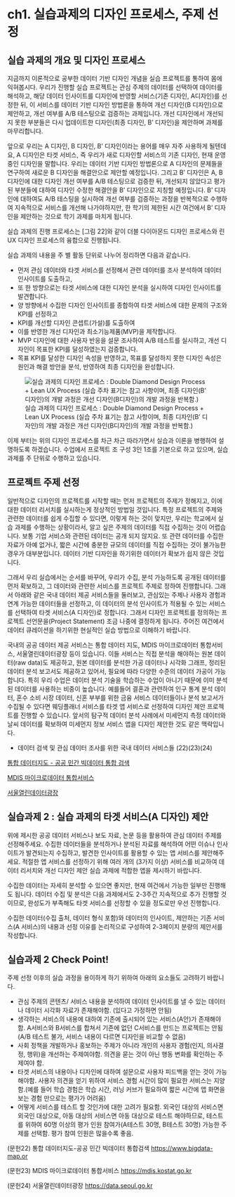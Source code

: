 # ch1. 실습과제의 디자인 프로세스, 주제 선정

## 실습 과제의 개요 및 디자인 프로세스

지금까지 이론적으로 공부한 데이터 기반 디자인 개념을 실습 프로젝트를 통하여 몸에 익혀봅시다. 우리가 진행할 실습 프로젝트는 관심 주제의 데이터를 선택하여 데이터를 해석하고, 해당 데이터 인사이트를 디자인에 반영할 서비스(기존 디자인, A디자인)를 선정한 뒤, 이 서비스를 데이터 기반 디자인 방법론을 통하여 개선 디자인(B 디자인)으로 제안하고, 개선 여부를 A/B 테스팅으로 검증하는 과제입니다. 개선 디자인에서 개선되지 못한 부분들은 다시 업데이트한 디자인(최종 디자인, B’ 디자인)을 제안하며 과제를 마무리합니다.

앞으로 우리는 A 디자인, B 디자인, B’ 디자인이라는 용어를 매우 자주 사용하게 될텐데요, A 디자인은 타겟 서비스, 즉 우리가 새로 디자인할 서비스의 기존 디자인, 현재 운영중인 디자인을 말합니다. 우리는 데이터 기반 디자인 방법론으로 A 디자인의 문제들을 연구하여 새로운 B 디자인을 해결안으로 제안할 예정입니다. 그리고 B’ 디자인은 A, B 디자인에 대한 디자인 개선 여부를 A/B 테스팅으로 검증한 뒤, 개선되지 않았다고 평가된 부분들에 대하여 디자인 수정한 해결안을 B’ 디자인으로 지칭할 예정입니다. B’ 디자인에 대하여도 A/B 테스팅을 실시하여 개선 여부를 검증하는 과정을 반복적으로 수행하여 지속적으로 서비스를 개선해 나가야하지만, 한 학기의 제한된 시간 여건에서 B’ 디자인을 제안하는 것으로 학기 과제를 마치게 됩니다.

실습 과제의 진행 프로세스는 \[그림 22\]와 같이 더블 다이아몬드 디자인 프로세스와 린 UX 디자인 프로세스의 융합으로 진행됩니다.

실습 과제의 내용을 주 별 활동 단위로 나누어 정리하면 다음과 같습니다.

-   먼저 관심 데이터와 타겟 서비스를 선정해서 관련 데이터를 조사 분석하여 데이터 인사이트를 도출하고,
-   또 한 방향으로는 타겟 서비스에 대한 디자인 분석을 실시하여 디자인 인사이트를 발견합니다.
-   양 방향에서 수집한 디자인 인사이트를 종합하여 타겟 서비스에 대한 문제의 구조와 KPI를 선정하고
-   KPI를 개선할 디자인 콘셉트(가설)를 도출하여
-   이를 반영한 개선 디자인과 최소기능제품(MVP)을 제작합니다.
-   MVP 디자인에 대한 사용자 반응을 설문 조사하여 A/B 테스트를 실시하고, 개선 디자인이 목표한 KPI를 달성하였는지 검증합니다.
-   목표 KPI를 달성한 디자인 속성을 반영하고, 목표를 달성하지 못한 디자인 속성은 원인과 해결 방안을 분석, 반영하여 최종 디자인을 완성합니다.

![실습 과제의 디자인 프로세스 : Double Diamond Design Process + Lean UX Process (실습 주차 표기는 참고 사항이며, 최종 디자인(B’ 디자인)의 개발 과정은 개선 디자인(B디자인)의 개발 과정을 반복함.)](img/fig22.png)

이제 부터는 위의 디자인 프로세스를 차근 차근 따라가면서 실습과 이론을 병행하여 설명하도록 하겠습니다. 수업에서 프로젝트 조 구성 3인 1조를 기본으로 하고 있으며, 실습 과제를 주 단위로 수행하고 있습니다.

## 프로젝트 주제 선정

일반적으로 디자인의 프로젝트를 시작할 때는 먼저 프로젝트의 주제가 정해지고, 이에 대한 데이터 리서치를 실시하는게 정상적인 방법일 것입니다. 특정 프로젝트의 주제와 관련한 데이터를 쉽게 수집할 수 있다면, 이렇게 하는 것이 맞지만, 우리는 학교에서 실습 과제를 수행하는 상황이라서, 알고 싶은 주제의 데이터를 직접 수집하는 것이 어렵습니다. 보통 기업 서비스와 관련된 데이터는 공개 되지 않지요. 또 관련 데이터를 수집한 자료가 아예 없거나, 짧은 시간에 충분한 규모의 데이터를 직접 수집하는 것이 불가능한 경우가 대부분입니다. 데이터 기반 디자인을 하기위한 데이터가 확보가 쉽지 않은 것입니다.

그래서 우리 실습에서는 순서를 바꾸어, 우리가 수집, 분석 가능하도록 공개된 데이터를 먼저 확보하고, 그 데이터와 관련한 서비스를 프로젝트 주제로 정하여 진행합니다. 그래서 아래와 같은 국내 데이터 제공 서비스들을 둘러보고, 관심있는 주제나 사용자 경험과 연계 가능한 데이터들을 선정하고, 이 데이터의 분석 인사이트가 적용될 수 있는 서비스를 선택하여 타겟 서비스(A 디자인)로 정합니다. 그래서 디자인 프로젝트를 정의하는 프로젝트 선언문을(Project Statement) 조금 나중에 결정하게 됩니다. 주어진 여건에서 데이터 큐레이션을 하기위한 현실적인 실습 방법으로 이해하기 바랍니다.

국내의 공공 데이터 제공 서비스는 통합 데이터 지도, MDIS 마이크로데이터 통합서비스, 서울열린데이터광장 등이 있습니다. 이들 서비스는 직접 분석을 해야하는 원본 데이터(raw data)도 제공하고, 원본 데이터를 분석한 가공 데이터나 시각화 그래프, 정리된 데이터 분석 보고서도 제공하고 있어서, 필요에 따라 다양한 수준의 데이터 가공이 가능합니다. 특히 우리 수업은 데이터 분석 기술을 학습하는 수업이 아니기 때문에 이미 분석된 데이터를 사용하는 비중이 높습니다. 예를들어 결혼과 관련하여 인구 통계 분석 데이터, 혼수 소비 시장 데이터, 신혼 부부를 위한 금융 서비스 데이터들이나 분석 보고서가 수집될 수 있다면 웨딩플래너 서비스를 타겟 앱 서비스로 선정하여 디자인 제안 프로젝트를 진행할 수 있습니다. 앞서의 탐구적 데이터 분석 사례에서 미세먼지 측정 데이터와 날씨 데이터를 확보하여 미세먼지 정보 서비스 앱을 디자인 제안한 것도 같은 맥락입니다.

-   데이터 검색 및 관심 데이터 조사를 위한 국내 데이터 서비스들 (22)(23)(24)

[통합 데이터지도 - 공공 민간 빅데이터 통합 검색](https://www.bigdata-map.kr)

[MDIS 마이크로데이터 통합서비스](https://mdis.kostat.go.kr/index.do)

[서울열린데이터광장](https://data.seoul.go.kr)

## 실습과제 2 : 실습 과제의 타겟 서비스(A 디자인) 제안

위에 제시한 공공 데이터 서비스나 보도 자료, 논문 등을 활용하여 관심 데이터 주제를 선정해주세요. 수집한 데이터들을 분석하거나 분석된 자료를 해석하여 어떤 이슈나 인사이트가 발견되는지 수집하고, 발견한 인사이트를 활용할 수 있는 앱 서비스를 제안해주세요. 적절한 앱 서비스를 선정하기 위해 여러 개의 (3가지 이상) 서비스를 비교하여 데이터 리서치와 개선 디자인 제안 실습 과제에 적합한 앱을 제시하기 바랍니다.

수집한 데이터는 자세히 분석할 수 있으면 좋지만, 현재 여건에서 가능한 일부만 진행해도 됩니다. 데이터 수집 및 분석은 다음 과제에서도 2-3주간 지속적으로 추가 진행할 것이므로, 완성도가 부족해도 타겟 서비스를 선정할 수 있을 정도로만 우선 진행합니다.

수집한 데이터(수집 출처, 데이터 형식 포함)와 데이터의 인사이트, 제안하는 기존 서비스(A 서비스)의 내용과 선정 이유를 논리적으로 구성하여 2-3페이지 분량의 제안서를 작성합니다.

## 실습과제 2 Check Point!

주제 선정 이후의 실습 과정을 용이하게 하기 위하여 아래의 요소들도 고려하기 바랍니다.

-   관심 주제의 콘텐츠/ 서비스 내용을 분석하여 데이터 인사이트를 낼 수 있는 데이터나 데이터 시각화 자료가 존재해야함. (있다고 가정하면 안됨)
-   생각하는 서비스의 내용에 대하여 기존에 출시되어 있는 서비스(A안)가 존재해야함. A서비스와 B서비스를 합쳐서 기존에 없던 C서비스를 만드는 프로젝트는 안됨 (A/B 테스트 불가, 서비스 내용이 다르면 디자인을 비교할 수 없음)
-   사회 정책을 개발하거나 홍보하는 주제가 아니라 개인의 사용자 경험(인지, 의사결정, 행위)을 개선하는 주제여야함. 의견을 묻는 것이 아닌 행동 변화를 확인하는 주제여야 함.
-   타겟 서비스의 내용이나 디자인에 대하여 설문으로 사용자 피드백을 얻는 것이 가능해야함. 사용자 의견을 얻기 위하여 서비스 경험 시간이 많이 필요한 서비스는 지양함.(예를 들어 학습 경험은 학습 시간, 러닝 커브가 필요하여 짧은 시간에 앱 화면을 보는 경험 만으로는 평가가 어려움)
-   어떻게 서비스를 테스트 할 것인가에 대한 고려가 필요함. 외국인 대상의 서비스면 외국인 대상으로, 아동 대상의 서비스면 아동 대상으로 테스트 해야하므로, 테스트를 위하여 60명 이상의 평가 인원 참여가(A테스트 30명, B테스트 30명) 가능한 주제를 선택함. 평가 참여 인원은 많을수록 좋음.

(문헌22) 통합 데이터지도-공공 민간 빅데이터 통합검색 <https://www.bigdata-map.or>

(문헌23) MDIS 마이크로데이터 통합서비스 <https://mdis.kostat.go.kr>

(문헌24) 서울열린데이터광장 <https://data.seoul.go.kr>
